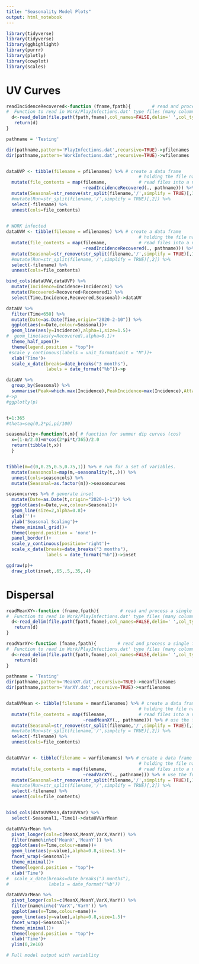 ```yaml
---
title: "Seasonality Model Plots"
output: html_notebook
---
```

```r

library(tidyverse)
library(tidyverse)
library(gghighlight)
library(purrr)
library(plotly)
library(cowplot)
library(scales)

```

# UV Curves



```r

readIncidenceRecovered<-function (fname,fpath){        # read and process a single file
#  Function to read in Work/PlayInfections.dat' type files (many columns, one for each class only of infecteds, Time is row number)
  d<-read_delim(file.path(fpath,fname),col_names=FALSE,delim=' ',col_types = "iiiiiii")%>% select(Time=X1,Incidence=X4,Recovered=X6)
   return(d)
}

pathname = 'Testing'

dir(pathname,pattern='PlayInfections.dat',recursive=TRUE)->pfilenames
dir(pathname,pattern='WorkInfections.dat',recursive=TRUE)->wfilenames


dataUVP <- tibble(filename = pfilenames) %>% # create a data frame
                                                  # holding the file names
  mutate(file_contents = map(filename,            # read files into a new data column
                             ~readIncidenceRecovered(., pathname))) %>% # use the function written above to process files
  mutate(Seasonal=str_remove(str_split(filename,'/',simplify = TRUE)[,1],'UV')) %>% 
  #mutate(Run=str_split(filename,'/',simplify = TRUE)[,2]) %>% 
  select(-filename) %>% 
  unnest(cols=file_contents)
  

# WORK infected
dataUVW <- tibble(filename = wfilenames) %>% # create a data frame
                                                  # holding the file names
  mutate(file_contents = map(filename,            # read files into a new data column
                             ~readIncidenceRecovered(., pathname))) %>% # use the function written above to process files
  mutate(Seasonal=str_remove(str_split(filename,'/',simplify = TRUE)[,1],'UV')) %>% 
  #mutate(Run=str_split(filename,'/',simplify = TRUE)[,2]) %>% 
  select(-filename) %>% 
  unnest(cols=file_contents)

bind_cols(dataUVW,dataUVP) %>% 
  mutate(Incidence=Incidence+Incidence1) %>% 
  mutate(Recovered=Recovered+Recovered1) %>% 
  select(Time,Incidence,Recovered,Seasonal)->dataUV

dataUV %>%
  filter(Time<650) %>% 
  mutate(Date=as.Date(Time,origin="2020-2-10")) %>% 
  ggplot(aes(x=Date,colour=Seasonal))+
  geom_line(aes(y=Incidence),alpha=1,size=1.5)+
#  geom_line(aes(y=Recovered),alpha=0.1)+
  theme_half_open()+
  theme(legend.position = "top")+
 #scale_y_continuous(labels = unit_format(unit = "M"))+
  xlab('Time')+
  scale_x_date(breaks=date_breaks("3 months"),
               labels = date_format("%b"))->p


```
```r

dataUV %>% 
  group_by(Seasonal) %>% 
  summarise(Peak=which.max(Incidence),PeakIncidence=max(Incidence),AttackRate=100*max(Recovered)/56082077)
#->p
#ggplotly(p)



```

```r
t=1:365
#theta=seq(0,2*pi,pi/100)

seasonality<-function(t,m){ # function for summer dip curves (cos)
  x=(1-m/2.0)+m*cos(2*pi*t/365)/2.0
  return(tibble(t,x))
  } 


tibble(m=c(0,0.25,0.5,0.75,1)) %>% # run for a set of variables. 
  mutate(seasoncols=map(m,~seasonality(t,.))) %>% 
  unnest(cols=seasoncols) %>% 
  mutate(Seasonal=as.factor(m))->seasoncurves

seasoncurves %>% # generate inset 
  mutate(Date=as.Date(t,origin="2020-1-1")) %>% 
  ggplot(aes(x=Date,y=x,colour=Seasonal))+
  geom_line(size=2,alpha=0.8)+
  xlab('')+
  ylab('Seasonal Scaling')+
  theme_minimal_grid()+
  theme(legend.position = 'none')+
  panel_border()+
  scale_y_continuous(position='right')+
  scale_x_date(breaks=date_breaks("3 months"),
               labels = date_format("%b"))->inset

ggdraw(p)+
  draw_plot(inset,.65,.5,.35,.4)

```

# Dispersal

```r

readMeanXY<-function (fname,fpath){        # read and process a single file
#  Function to read in Work/PlayInfections.dat' type files (many columns, one for each class only of infecteds, Time is row number)
  d<-read_delim(file.path(fpath,fname),col_names=FALSE,delim=' ',col_types = "idd")%>% select(Time=X1,MeanX=X2,MeanY=X3)
   return(d)
}

readVarXY<-function (fname,fpath){        # read and process a single file
#  Function to read in Work/PlayInfections.dat' type files (many columns, one for each class only of infecteds, Time is row number)
  d<-read_delim(file.path(fpath,fname),col_names=FALSE,delim=' ',col_types = "idd")%>% select(Time=X1,VarX=X2,VarY=X3)
   return(d)
}

pathname = 'Testing'
dir(pathname,pattern='MeanXY.dat',recursive=TRUE)->meanfilenames
dir(pathname,pattern='VarXY.dat',recursive=TRUE)->varfilenames


dataUVMean <- tibble(filename = meanfilenames) %>% # create a data frame
                                                  # holding the file names
  mutate(file_contents = map(filename,            # read files into a new data column
                             ~readMeanXY(., pathname))) %>% # use the function written above to process files
  mutate(Seasonal=str_remove(str_split(filename,'/',simplify = TRUE)[,1],'UV')) %>% 
  #mutate(Run=str_split(filename,'/',simplify = TRUE)[,2]) %>% 
  select(-filename) %>% 
  unnest(cols=file_contents)


dataUVVar <- tibble(filename = varfilenames) %>% # create a data frame
                                                  # holding the file names
  mutate(file_contents = map(filename,            # read files into a new data column
                             ~readVarXY(., pathname))) %>% # use the function written above to process files
  mutate(Seasonal=str_remove(str_split(filename,'/',simplify = TRUE)[,1],'UV')) %>% 
  #mutate(Run=str_split(filename,'/',simplify = TRUE)[,2]) %>% 
  select(-filename) %>% 
  unnest(cols=file_contents)


bind_cols(dataUVMean,dataUVVar) %>% 
  select(-Seasonal1,-Time1)->dataUVVarMean

```


```r
dataUVVarMean %>% 
  pivot_longer(cols=c(MeanX,MeanY,VarX,VarY)) %>% 
  filter(name%in%c('MeanX','MeanY')) %>% 
  ggplot(aes(x=Time,colour=name))+
  geom_line(aes(y=value),alpha=0.8,size=1.5)+
  facet_wrap(~Seasonal)+
  theme_minimal()+
  theme(legend.position = "top")+
  xlab('Time')
#  scale_x_date(breaks=date_breaks("3 months"),
#               labels = date_format("%b"))

dataUVVarMean %>% 
  pivot_longer(cols=c(MeanX,MeanY,VarX,VarY)) %>% 
  filter(name%in%c('VarX','VarY')) %>% 
  ggplot(aes(x=Time,colour=name))+
  geom_line(aes(y=value),alpha=0.8,size=1.5)+
  facet_wrap(~Seasonal)+
  theme_minimal()+
  theme(legend.position = "top")+
  xlab('Time')+
  ylim(0,2e10)
```
```r

# Full model output with variablity 






```